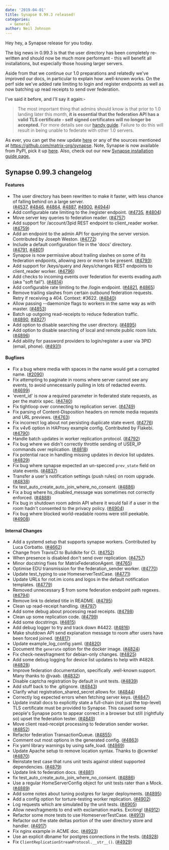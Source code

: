 ```yaml
---
date: '2019-04-01'
title: Synapse 0.99.3 released!
categories:
  - General
author: Neil Johnson
---
```


Hey hey, a Synapse release for you today.

The big news in 0.99.3 is that the user directory has been completely re-written and should now be much more performant - this will benefit all installations, but especially those housing larger servers.

Aside from that we continue our 1.0 preparations and relatedly we've improved our docs, in particular to explain how .well-known works. On the perf side we've added rate limiting to login and register endpoints as well as now batching up read receipts to send over federation.

I've said it before, and I'll say it again:-
<blockquote>The most important thing that admins should know is that prior to 1.0 landing later this month, <strong>it is essential that the federation API has a valid TLS certificate - self signed certificates will no longer be accepted.</strong> For more details see our <a href="https://github.com/matrix-org/synapse/blob/master/docs/MSC1711_certificates_FAQ.md">handy guide</a>. Failure to do this will result in being unable to federate with other 1.0 servers.</blockquote>
As ever, you can get the new update <a href="https://github.com/matrix-org/synapse/releases/tag/v0.99.3">here</a> or any of the sources mentioned at <a href="https://github.com/matrix-org/synapse">https://github.com/matrix-org/synapse</a>. Note, Synapse is now available from PyPI, pick it up <a href="https://pypi.org/project/matrix-synapse/">here</a>. Also, check out our new <a href="https://matrix.org/docs/guides/installing-synapse">Synapse installation guide page.</a>
<h2>Synapse 0.99.3 changelog</h2>
<h4><a id="user-content-features" class="anchor" href="https://github.com/matrix-org/synapse/blob/master/CHANGES.md#features" aria-hidden="true"></a>Features</h4>
<ul>
 	<li>The user directory has been rewritten to make it faster, with less chance of falling behind on a large server. (<a href="https://github.com/matrix-org/synapse/issues/4537">#4537</a>, <a href="https://github.com/matrix-org/synapse/issues/4846">#4846</a>, <a href="https://github.com/matrix-org/synapse/issues/4864">#4864</a>, <a href="https://github.com/matrix-org/synapse/issues/4887">#4887</a>, <a href="https://github.com/matrix-org/synapse/issues/4900">#4900</a>, <a href="https://github.com/matrix-org/synapse/issues/4944">#4944</a>)</li>
 	<li>Add configurable rate limiting to the /register endpoint. (<a href="https://github.com/matrix-org/synapse/issues/4735">#4735</a>, <a href="https://github.com/matrix-org/synapse/issues/4804">#4804</a>)</li>
 	<li>Move server key queries to federation reader. (<a href="https://github.com/matrix-org/synapse/issues/4757">#4757</a>)</li>
 	<li>Add support for /account/3pid REST endpoint to client_reader worker. (<a href="https://github.com/matrix-org/synapse/issues/4759">#4759</a>)</li>
 	<li>Add an endpoint to the admin API for querying the server version. Contributed by Joseph Weston. (<a href="https://github.com/matrix-org/synapse/issues/4772">#4772</a>)</li>
 	<li>Include a default configuration file in the 'docs' directory. (<a href="https://github.com/matrix-org/synapse/issues/4791">#4791</a>, <a href="https://github.com/matrix-org/synapse/issues/4801">#4801</a>)</li>
 	<li>Synapse is now permissive about trailing slashes on some of its federation endpoints, allowing zero or more to be present. (<a href="https://github.com/matrix-org/synapse/issues/4793">#4793</a>)</li>
 	<li>Add support for /keys/query and /keys/changes REST endpoints to client_reader worker. (<a href="https://github.com/matrix-org/synapse/issues/4796">#4796</a>)</li>
 	<li>Add checks to incoming events over federation for events evading auth (aka "soft fail"). (<a href="https://github.com/matrix-org/synapse/issues/4814">#4814</a>)</li>
 	<li>Add configurable rate limiting to the /login endpoint. (<a href="https://github.com/matrix-org/synapse/issues/4821">#4821</a>, <a href="https://github.com/matrix-org/synapse/issues/4865">#4865</a>)</li>
 	<li>Remove trailing slashes from certain outbound federation requests. Retry if receiving a 404. Context: #3622. (<a href="https://github.com/matrix-org/synapse/issues/4840">#4840</a>)</li>
 	<li>Allow passing --daemonize flags to workers in the same way as with master. (<a href="https://github.com/matrix-org/synapse/issues/4853">#4853</a>)</li>
 	<li>Batch up outgoing read-receipts to reduce federation traffic. (<a href="https://github.com/matrix-org/synapse/issues/4890">#4890</a>, <a href="https://github.com/matrix-org/synapse/issues/4927">#4927</a>)</li>
 	<li>Add option to disable searching the user directory. (<a href="https://github.com/matrix-org/synapse/issues/4895">#4895</a>)</li>
 	<li>Add option to disable searching of local and remote public room lists. (<a href="https://github.com/matrix-org/synapse/issues/4896">#4896</a>)</li>
 	<li>Add ability for password providers to login/register a user via 3PID (email, phone). (<a href="https://github.com/matrix-org/synapse/issues/4931">#4931</a>)</li>
</ul>
<h4><a id="user-content-bugfixes" class="anchor" href="https://github.com/matrix-org/synapse/blob/master/CHANGES.md#bugfixes" aria-hidden="true"></a>Bugfixes</h4>
<ul>
 	<li>Fix a bug where media with spaces in the name would get a corrupted name. (<a href="https://github.com/matrix-org/synapse/issues/2090">#2090</a>)</li>
 	<li>Fix attempting to paginate in rooms where server cannot see any events, to avoid unnecessarily pulling in lots of redacted events. (<a href="https://github.com/matrix-org/synapse/issues/4699">#4699</a>)</li>
 	<li>'event_id' is now a required parameter in federated state requests, as per the matrix spec. (<a href="https://github.com/matrix-org/synapse/issues/4740">#4740</a>)</li>
 	<li>Fix tightloop over connecting to replication server. (<a href="https://github.com/matrix-org/synapse/issues/4749">#4749</a>)</li>
 	<li>Fix parsing of Content-Disposition headers on remote media requests and URL previews. (<a href="https://github.com/matrix-org/synapse/issues/4763">#4763</a>)</li>
 	<li>Fix incorrect log about not persisting duplicate state event. (<a href="https://github.com/matrix-org/synapse/issues/4776">#4776</a>)</li>
 	<li>Fix v4v6 option in HAProxy example config. Contributed by Flakebi. (<a href="https://github.com/matrix-org/synapse/issues/4790">#4790</a>)</li>
 	<li>Handle batch updates in worker replication protocol. (<a href="https://github.com/matrix-org/synapse/issues/4792">#4792</a>)</li>
 	<li>Fix bug where we didn't correctly throttle sending of USER_IP commands over replication. (<a href="https://github.com/matrix-org/synapse/issues/4818">#4818</a>)</li>
 	<li>Fix potential race in handling missing updates in device list updates. (<a href="https://github.com/matrix-org/synapse/issues/4829">#4829</a>)</li>
 	<li>Fix bug where synapse expected an un-specced <code>prev_state</code> field on state events. (<a href="https://github.com/matrix-org/synapse/issues/4837">#4837</a>)</li>
 	<li>Transfer a user's notification settings (push rules) on room upgrade. (<a href="https://github.com/matrix-org/synapse/issues/4838">#4838</a>)</li>
 	<li>fix test_auto_create_auto_join_where_no_consent. (<a href="https://github.com/matrix-org/synapse/issues/4886">#4886</a>)</li>
 	<li>Fix a bug where hs_disabled_message was sometimes not correctly enforced. (<a href="https://github.com/matrix-org/synapse/issues/4888">#4888</a>)</li>
 	<li>Fix bug in shutdown room admin API where it would fail if a user in the room hadn't consented to the privacy policy. (<a href="https://github.com/matrix-org/synapse/issues/4904">#4904</a>)</li>
 	<li>Fix bug where blocked world-readable rooms were still peekable. (<a href="https://github.com/matrix-org/synapse/issues/4908">#4908</a>)</li>
</ul>
<h4><a id="user-content-internal-changes" class="anchor" href="https://github.com/matrix-org/synapse/blob/master/CHANGES.md#internal-changes" aria-hidden="true"></a>Internal Changes</h4>
<ul>
 	<li>Add a systemd setup that supports synapse workers. Contributed by Luca Corbatto. (<a href="https://github.com/matrix-org/synapse/issues/4662">#4662</a>)</li>
 	<li>Change from TravisCI to Buildkite for CI. (<a href="https://github.com/matrix-org/synapse/issues/4752">#4752</a>)</li>
 	<li>When presence is disabled don't send over replication. (<a href="https://github.com/matrix-org/synapse/issues/4757">#4757</a>)</li>
 	<li>Minor docstring fixes for MatrixFederationAgent. (<a href="https://github.com/matrix-org/synapse/issues/4765">#4765</a>)</li>
 	<li>Optimise EDU transmission for the federation_sender worker. (<a href="https://github.com/matrix-org/synapse/issues/4770">#4770</a>)</li>
 	<li>Update test_typing to use HomeserverTestCase. (<a href="https://github.com/matrix-org/synapse/issues/4771">#4771</a>)</li>
 	<li>Update URLs for riot.im icons and logos in the default notification templates. (<a href="https://github.com/matrix-org/synapse/issues/4779">#4779</a>)</li>
 	<li>Removed unnecessary $ from some federation endpoint path regexes. (<a href="https://github.com/matrix-org/synapse/issues/4794">#4794</a>)</li>
 	<li>Remove link to deleted title in README. (<a href="https://github.com/matrix-org/synapse/issues/4795">#4795</a>)</li>
 	<li>Clean up read-receipt handling. (<a href="https://github.com/matrix-org/synapse/issues/4797">#4797</a>)</li>
 	<li>Add some debug about processing read receipts. (<a href="https://github.com/matrix-org/synapse/issues/4798">#4798</a>)</li>
 	<li>Clean up some replication code. (<a href="https://github.com/matrix-org/synapse/issues/4799">#4799</a>)</li>
 	<li>Add some docstrings. (<a href="https://github.com/matrix-org/synapse/issues/4815">#4815</a>)</li>
 	<li>Add debug logger to try and track down #4422. (<a href="https://github.com/matrix-org/synapse/issues/4816">#4816</a>)</li>
 	<li>Make shutdown API send explanation message to room after users have been forced joined. (<a href="https://github.com/matrix-org/synapse/issues/4817">#4817</a>)</li>
 	<li>Update example_log_config.yaml. (<a href="https://github.com/matrix-org/synapse/issues/4820">#4820</a>)</li>
 	<li>Document the <code>generate</code> option for the docker image. (<a href="https://github.com/matrix-org/synapse/issues/4824">#4824</a>)</li>
 	<li>Fix check-newsfragment for debian-only changes. (<a href="https://github.com/matrix-org/synapse/issues/4825">#4825</a>)</li>
 	<li>Add some debug logging for device list updates to help with #4828. (<a href="https://github.com/matrix-org/synapse/issues/4828">#4828</a>)</li>
 	<li>Improve federation documentation, specifically .well-known support. Many thanks to @vaab. (<a href="https://github.com/matrix-org/synapse/issues/4832">#4832</a>)</li>
 	<li>Disable captcha registration by default in unit tests. (<a href="https://github.com/matrix-org/synapse/issues/4839">#4839</a>)</li>
 	<li>Add stuff back to the .gitignore. (<a href="https://github.com/matrix-org/synapse/issues/4843">#4843</a>)</li>
 	<li>Clarify what registration_shared_secret allows for. (<a href="https://github.com/matrix-org/synapse/issues/4844">#4844</a>)</li>
 	<li>Correctly log expected errors when fetching server keys. (<a href="https://github.com/matrix-org/synapse/issues/4847">#4847</a>)</li>
 	<li>Update install docs to explicitly state a full-chain (not just the top-level) TLS certificate must be provided to Synapse. This caused some people's Synapse ports to appear correct in a browser but still (rightfully so) upset the federation tester. (<a href="https://github.com/matrix-org/synapse/issues/4849">#4849</a>)</li>
 	<li>Move client read-receipt processing to federation sender worker. (<a href="https://github.com/matrix-org/synapse/issues/4852">#4852</a>)</li>
 	<li>Refactor federation TransactionQueue. (<a href="https://github.com/matrix-org/synapse/issues/4855">#4855</a>)</li>
 	<li>Comment out most options in the generated config. (<a href="https://github.com/matrix-org/synapse/issues/4863">#4863</a>)</li>
 	<li>Fix yaml library warnings by using safe_load. (<a href="https://github.com/matrix-org/synapse/issues/4869">#4869</a>)</li>
 	<li>Update Apache setup to remove location syntax. Thanks to @cwmke! (<a href="https://github.com/matrix-org/synapse/issues/4870">#4870</a>)</li>
 	<li>Reinstate test case that runs unit tests against oldest supported dependencies. (<a href="https://github.com/matrix-org/synapse/issues/4879">#4879</a>)</li>
 	<li>Update link to federation docs. (<a href="https://github.com/matrix-org/synapse/issues/4881">#4881</a>)</li>
 	<li>fix test_auto_create_auto_join_where_no_consent. (<a href="https://github.com/matrix-org/synapse/issues/4886">#4886</a>)</li>
 	<li>Use a regular HomeServerConfig object for unit tests rater than a Mock. (<a href="https://github.com/matrix-org/synapse/issues/4889">#4889</a>)</li>
 	<li>Add some notes about tuning postgres for larger deployments. (<a href="https://github.com/matrix-org/synapse/issues/4895">#4895</a>)</li>
 	<li>Add a config option for torture-testing worker replication. (<a href="https://github.com/matrix-org/synapse/issues/4902">#4902</a>)</li>
 	<li>Log requests which are simulated by the unit tests. (<a href="https://github.com/matrix-org/synapse/issues/4905">#4905</a>)</li>
 	<li>Allow newsfragments to end with exclamation marks. Exciting! (<a href="https://github.com/matrix-org/synapse/issues/4912">#4912</a>)</li>
 	<li>Refactor some more tests to use HomeserverTestCase. (<a href="https://github.com/matrix-org/synapse/issues/4913">#4913</a>)</li>
 	<li>Refactor out the state deltas portion of the user directory store and handler. (<a href="https://github.com/matrix-org/synapse/issues/4917">#4917</a>)</li>
 	<li>Fix nginx example in ACME doc. (<a href="https://github.com/matrix-org/synapse/issues/4923">#4923</a>)</li>
 	<li>Use an explicit dbname for postgres connections in the tests. (<a href="https://github.com/matrix-org/synapse/issues/4928">#4928</a>)</li>
 	<li>Fix <code>ClientReplicationStreamProtocol.__str__()</code>. (<a href="https://github.com/matrix-org/synapse/issues/4929">#4929</a>)</li>
</ul>